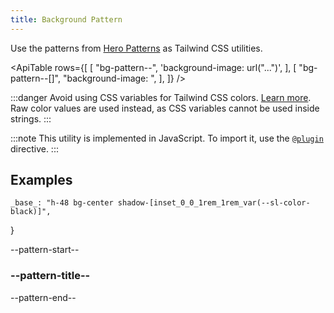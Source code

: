 ```yaml
---
title: Background Pattern
---
```



Use the patterns from [Hero Patterns](https://heropatterns.com) as Tailwind CSS utilities.

<ApiTable
    rows={[
        [
            "bg-pattern-<pattern-name>-<theme-color>",
            'background-image: url("...")',
        ],
        [
            "bg-pattern-<pattern-name>-[<arbitrary-value>]",
            "background-image: <arbitrary-value>",
        ],
    ]}
/>

:::danger
Avoid using CSS variables for Tailwind CSS colors. [Learn more](https://github.com/tailwindlabs/tailwindcss/discussions/17460). Raw color values are used instead, as CSS variables cannot be used inside strings.
:::

:::note
This utility is implemented in JavaScript. To import it, use the [`@plugin`](https://tailwindcss.com/docs/functions-and-directives#plugin-directive) directive.
:::

## Examples

    _base_: "h-48 bg-center shadow-[inset_0_0_1rem_1rem_var(--sl-color-black)]",
}

--pattern-start--

### --pattern-title--

<BackgroundPatternPreviewAndCode
    baseClassName={[examples._base_]}
    mainClassName="--pattern-class--"
/>

--pattern-end--
